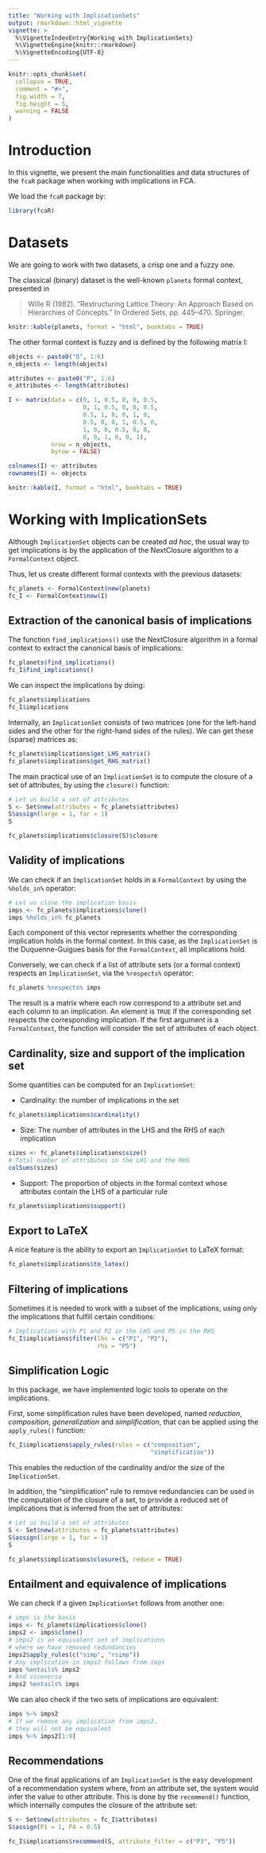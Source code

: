 ```yaml
---
title: "Working with ImplicationSets"
output: rmarkdown::html_vignette
vignette: >
  %\VignetteIndexEntry{Working with ImplicationSets}
  %\VignetteEngine{knitr::rmarkdown}
  %\VignetteEncoding{UTF-8}
---
```


```r
knitr::opts_chunk$set(
  collapse = TRUE,
  comment = "#>",
  fig.width = 7,
  fig.height = 5,
  warning = FALSE
)
```

# Introduction

In this vignette, we present the main functionalities and data structures of the `fcaR` package when working with implications in FCA.

We load the `fcaR` package by:
```r
library(fcaR)
```

# Datasets

We are going to work with two datasets, a crisp one and a fuzzy one.

The classical (binary) dataset is the well-known `planets` formal context, presented in 

> Wille R (1982). “Restructuring Lattice Theory: An Approach Based on Hierarchies of Concepts.” In Ordered Sets, pp. 445–470. Springer.

```r
knitr::kable(planets, format = "html", booktabs = TRUE)
```

The other formal context is fuzzy and is defined by the following matrix I:
```r
objects <- paste0("O", 1:6)
n_objects <- length(objects)

attributes <- paste0("P", 1:6)
n_attributes <- length(attributes)

I <- matrix(data = c(0, 1, 0.5, 0, 0, 0.5,
                     0, 1, 0.5, 0, 0, 0.5,
                     0.5, 1, 0, 0, 1, 0,
                     0.5, 0, 0, 1, 0.5, 0,
                     1, 0, 0, 0.5, 0, 0,
                     0, 0, 1, 0, 0, 1),
            nrow = n_objects,
            byrow = FALSE)

colnames(I) <- attributes
rownames(I) <- objects
```

```r
knitr::kable(I, format = "html", booktabs = TRUE)
```

# Working with ImplicationSets

Although `ImplicationSet` objects can be created _ad hoc_, the usual way to get implications is by the application of the NextClosure algorithm to a `FormalContext` object.

Thus, let us create different formal contexts with the previous datasets:
```r
fc_planets <- FormalContext$new(planets)
fc_I <- FormalContext$new(I)
```


## Extraction of the canonical basis of implications

The function `find_implications()` use the NextClosure algorithm in a formal context to extract the canonical basis of implications:
```r
fc_planets$find_implications()
fc_I$find_implications()
```

We can inspect the implications by doing:
```r
fc_planets$implications
fc_I$implications
```

Internally, an `ImplicationSet` consists of two matrices (one for the left-hand sides and the other for the right-hand sides of the rules). We can get these (sparse) matrices as:
```r
fc_planets$implications$get_LHS_matrix()
fc_planets$implications$get_RHS_matrix()
```

The main practical use of an `ImplicationSet` is to compute the closure of a set of attributes, by using the `closure()` function:
```r
# Let us build a set of attributes
S <- Set$new(attributes = fc_planets$attributes)
S$assign(large = 1, far = 1)
S

fc_planets$implications$closure(S)$closure
```

## Validity of implications
We can check if an `ImplicationSet` holds in a `FormalContext` by using the `%holds_in%` operator:
```r
# Let us clone the implication basis
imps <- fc_planets$implications$clone()
imps %holds_in% fc_planets
```

Each component of this vector represents whether the corresponding implication holds in the formal context. In this case, as the `ImplicationSet` is the Duquenne-Guigues basis for the `FormalContext`, all implications hold.

Conversely, we can check if a list of attribute sets (or a formal context) respects an `ImplicationSet`, via the `%respects%` operator:
```r
fc_planets %respects% imps
```

The result is a matrix where each row correspond to a attribute set and each column to an implication. An element is `TRUE` if the corresponding set respects the corresponding implication. If the first argument is a `FormalContext`, the function will consider the set of attributes of each object.

## Cardinality, size and support of the implication set

Some quantities can be computed for an `ImplicationSet`:

* Cardinality: the number of implications in the set
```r
fc_planets$implications$cardinality()
```
* Size: The number of attributes in the LHS and the RHS of each implication
```r
sizes <- fc_planets$implications$size()
# Total number of attributes in the LHS and the RHS
colSums(sizes)
```
* Support: The proportion of objects in the formal context whose attributes contain the LHS of a particular rule
```r
fc_planets$implications$support()
```

## Export to LaTeX

A nice feature is the ability to export an `ImplicationSet` to LaTeX format:
```r
fc_planets$implications$to_latex()
```

## Filtering of implications

Sometimes it is needed to work with a subset of the implications, using only the implications that fulfill certain conditions:
```r
# Implications with P1 and P2 in the LHS and P5 in the RHS
fc_I$implications$filter(lhs = c("P1", "P2"), 
                         rhs = "P5")
```

## Simplification Logic

In this package, we have implemented logic tools to operate on the implications.

First, some simplification rules have been developed, named _reduction_, _composition_, _generalization_ and _simplification_, that can be applied using the `apply_rules()` function:
```r
fc_I$implications$apply_rules(rules = c("composition",
                                        "simplification"))
```
This enables the reduction of the cardinality and/or the size of the `ImplicationSet`.

In addition, the "simplification" rule to remove redundancies can be used in the computation of the closure of a set, to provide a reduced set of implications that is inferred from the set of attributes:
```r
# Let us build a set of attributes
S <- Set$new(attributes = fc_planets$attributes)
S$assign(large = 1, far = 1)
S

fc_planets$implications$closure(S, reduce = TRUE)
```

## Entailment and equivalence of implications

We can check if a given `ImplicationSet` follows from another one:
```r
# imps is the basis
imps <- fc_planets$implications$clone()
imps2 <- imps$clone()
# imps2 is an equivalent set of implications
# where we have removed redundancies
imps2$apply_rules(c("simp", "rsimp"))
# Any implication in imps2 follows from imps
imps %entails% imps2
# And viceversa
imps2 %entails% imps
```

We can also check if the two sets of implications are equivalent:
```r
imps %~% imps2
# If we remove any implication from imps2,
# they will not be equivalent
imps %~% imps2[1:9]
```

## Recommendations

One of the final applications of an `ImplicationSet` is the easy development of a recommendation system where, from an attribute set, the system would infer the value to other attribute. This is done by the `recommend()` function, which internally computes the closure of the attribute set:
```r
S <- Set$new(attributes = fc_I$attributes)
S$assign(P1 = 1, P4 = 0.5)

fc_I$implications$recommend(S, attribute_filter = c("P3", "P5"))
```


